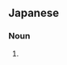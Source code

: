 ==Japanese==
{{ja-kanjitab|疵|薬}}

===Noun===
{{ja-noun|きずぐすり}}

# {{alternative form of|傷薬|lang=ja}}